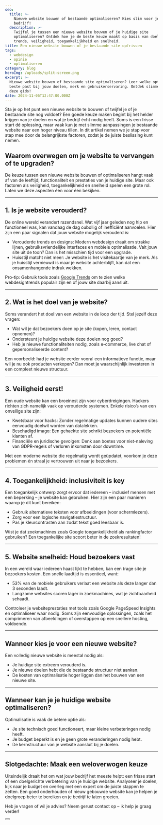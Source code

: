 ```yaml
---
seo:
  title: >-
    Nieuwe website bouwen of bestaande optimaliseren? Kies slim voor jouw
    bedrijf!
  description: >-
    Twijfel je tussen een nieuwe website bouwen of je huidige site
    optimaliseren? Ontdek hoe je de beste keuze maakt op basis van doelen,
    trends, veiligheid, toegankelijkheid en snelheid.
title: Een nieuwe website bouwen of je bestaande site opfrissen
tags:
  - webdesign
  - opinie
  - optimaliseren
category: blog
heroImg: /uploads/split-screen.png
excerpt: >-
  Nieuwe website bouwen of bestaande site optimaliseren? Leer welke optie het
  beste past bij jouw doelen, merk en gebruikerservaring. Ontdek slimme tips in
  deze gids!
date: 2024-11-06T12:47:00.000Z
---
```


Sta je op het punt een nieuwe website te bouwen of twijfel je of je bestaande site nog voldoet? Een goede keuze maken begint bij het helder krijgen van je doelen en wat je bedrijf écht nodig heeft. Soms is een frisse start dé oplossing, maar vaak kun je met slimme aanpassingen je bestaande website naar een hoger niveau tillen. In dit artikel nemen we je stap voor stap mee door de belangrijkste factoren, zodat je de juiste beslissing kunt nemen.

## Waarom overwegen om je website te vervangen of te upgraden?

De keuze tussen een nieuwe website bouwen of optimaliseren hangt vaak af van de leeftijd, functionaliteit en prestaties van je huidige site. Maar ook factoren als veiligheid, toegankelijkheid en snelheid spelen een grote rol. Laten we deze aspecten één voor één bekijken.

***

## 1. Is je website verouderd?

De online wereld verandert razendsnel. Wat vijf jaar geleden nog hip en functioneel was, kan vandaag de dag oubollig of inefficiënt aanvoelen. Hier zijn een paar signalen dat jouw website mogelijk verouderd is:

* Verouderde trends en designs: Modern webdesign draait om strakke lijnen, gebruiksvriendelijke interfaces en mobiele optimalisatie. Valt jouw site uit de toon? Dan is het misschien tijd voor een upgrade.
* Huisstijl matcht niet meer: Je website is het visitekaartje van je merk. Als je huisstijl vernieuwd is maar je website achterblijft, kan dat een onsamenhangende indruk wekken.

Pro-tip: Gebruik tools zoals [Google Trends](https://trends.google.com/) om te zien welke webdesigntrends populair zijn en of jouw site daarbij aansluit.

***

## 2. Wat is het doel van je website?

Soms verandert het doel van een website in de loop der tijd. Stel jezelf deze vragen:

* Wat wil je dat bezoekers doen op je site (kopen, leren, contact opnemen)?
* Ondersteunt je huidige website deze doelen nog goed?
* Heb je nieuwe functionaliteiten nodig, zoals e-commerce, live chat of gepersonaliseerde content?

Een voorbeeld: had je website eerder vooral een informatieve functie, maar wil je nu ook producten verkopen? Dan moet je waarschijnlijk investeren in een compleet nieuwe structuur.

***

## 3. Veiligheid eerst!

Een oude website kan een broeinest zijn voor cyberdreigingen. Hackers richten zich namelijk vaak op verouderde systemen. Enkele risico’s van een onveilige site zijn:

* Kwetsbaar voor hacks: Zonder regelmatige updates kunnen oudere sites eenvoudig doelwit worden van datalekken.
* Beschadigd imago: Een gehackte site schrikt bezoekers en potentiële klanten af.
* Financiële en juridische gevolgen: Denk aan boetes voor niet-naleving van GDPR-regels of verloren inkomsten door downtime.

Met een moderne website die regelmatig wordt geüpdatet, voorkom je deze problemen én straal je vertrouwen uit naar je bezoekers.

***

## 4. Toegankelijkheid: inclusiviteit is key

Een toegankelijk ontwerp zorgt ervoor dat iedereen – inclusief mensen met een beperking – je website kan gebruiken. Hier zijn een paar manieren waarop je dit kunt bereiken:

* Gebruik alternatieve teksten voor afbeeldingen (voor schermlezers).
* Zorg voor een logische navigatiestructuur.
* Pas je kleurcontrasten aan zodat tekst goed leesbaar is.

Wist je dat zoekmachines zoals Google toegankelijkheid als rankingfactor gebruiken? Een toegankelijke site scoort beter in de zoekresultaten!

***

## 5. Website snelheid: Houd bezoekers vast

In een wereld waar iedereen haast lijkt te hebben, kan een trage site je bezoekers kosten. Een snelle laadtijd is essentieel, want:

* 53% van de mobiele gebruikers verlaat een website als deze langer dan 3 seconden laadt.
* Langzame websites scoren lager in zoekmachines, wat je zichtbaarheid schaadt.

Controleer je websiteprestaties met tools zoals Google PageSpeed Insights en optimaliseer waar nodig. Soms zijn eenvoudige oplossingen, zoals het comprimeren van afbeeldingen of overstappen op een snellere hosting, voldoende.

***

## Wanneer kies je voor een nieuwe website?

Een volledig nieuwe website is meestal nodig als:

* Je huidige site extreem verouderd is.
* Je nieuwe doelen hebt die de bestaande structuur niet aankan.
* De kosten van optimalisatie hoger liggen dan het bouwen van een nieuwe site.

***

## Wanneer kan je je huidige website optimaliseren?

Optimalisatie is vaak de betere optie als:

* Je site technisch goed functioneert, maar kleine verbeteringen nodig heeft.
* Je budget beperkt is en je geen grote veranderingen nodig hebt.
* De kernstructuur van je website aansluit bij je doelen.

***

## Slotgedachte: Maak een weloverwogen keuze

Uiteindelijk draait het om wat jouw bedrijf het meeste helpt: een frisse start of een doelgerichte verbetering van je huidige website. Analyseer je doelen, kijk naar je budget en overleg met een expert om de juiste stappen te zetten. Een goed onderhouden of nieuw gebouwde website kan je helpen je doelgroep beter te bereiken en je bedrijf te laten groeien.

Heb je vragen of wil je advies? Neem gerust contact op – ik help je graag verder!

<Button href="/nl/contact" text="Contacteer me" />

